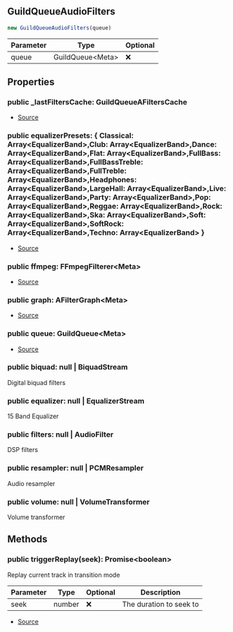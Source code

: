 ## GuildQueueAudioFilters


```typescript
new GuildQueueAudioFilters(queue)
```
| Parameter | Type | Optional |
| ----------- | ----------- | ----------- |
| queue | GuildQueue\<Meta> | ❌ |


## Properties
### public _lastFiltersCache: GuildQueueAFiltersCache
- [Source](https://github.com/Androz2091/discord-player/blob/62d0fce/packages/discord-player/src/manager/GuildQueueAudioFilters.ts#L199)
### public equalizerPresets: \{ Classical: Array\<EqualizerBand>,Club: Array\<EqualizerBand>,Dance: Array\<EqualizerBand>,Flat: Array\<EqualizerBand>,FullBass: Array\<EqualizerBand>,FullBassTreble: Array\<EqualizerBand>,FullTreble: Array\<EqualizerBand>,Headphones: Array\<EqualizerBand>,LargeHall: Array\<EqualizerBand>,Live: Array\<EqualizerBand>,Party: Array\<EqualizerBand>,Pop: Array\<EqualizerBand>,Reggae: Array\<EqualizerBand>,Rock: Array\<EqualizerBand>,Ska: Array\<EqualizerBand>,Soft: Array\<EqualizerBand>,SoftRock: Array\<EqualizerBand>,Techno: Array\<EqualizerBand> }
- [Source](https://github.com/Androz2091/discord-player/blob/62d0fce/packages/discord-player/src/manager/GuildQueueAudioFilters.ts#L198)
### public ffmpeg: FFmpegFilterer\<Meta>
- [Source](https://github.com/Androz2091/discord-player/blob/62d0fce/packages/discord-player/src/manager/GuildQueueAudioFilters.ts#L197)
### public graph: AFilterGraph\<Meta>
- [Source](https://github.com/Androz2091/discord-player/blob/62d0fce/packages/discord-player/src/manager/GuildQueueAudioFilters.ts#L196)
### public queue: GuildQueue\<Meta>
- [Source](https://github.com/Androz2091/discord-player/blob/62d0fce/packages/discord-player/src/manager/GuildQueueAudioFilters.ts#L206)
### public biquad: null \| BiquadStream
Digital biquad filters
### public equalizer: null \| EqualizerStream
15 Band Equalizer
### public filters: null \| AudioFilter
DSP filters
### public resampler: null \| PCMResampler
Audio resampler
### public volume: null \| VolumeTransformer
Volume transformer

## Methods
### public triggerReplay(seek): Promise\<boolean>
Replay current track in transition mode



| Parameter | Type | Optional | Description |
| ----------- | ----------- | ----------- | ----------- |
| seek | number | ❌ | The duration to seek to |


- [Source](https://github.com/Androz2091/discord-player/blob/62d0fce/packages/discord-player/src/manager/GuildQueueAudioFilters.ts#L251)